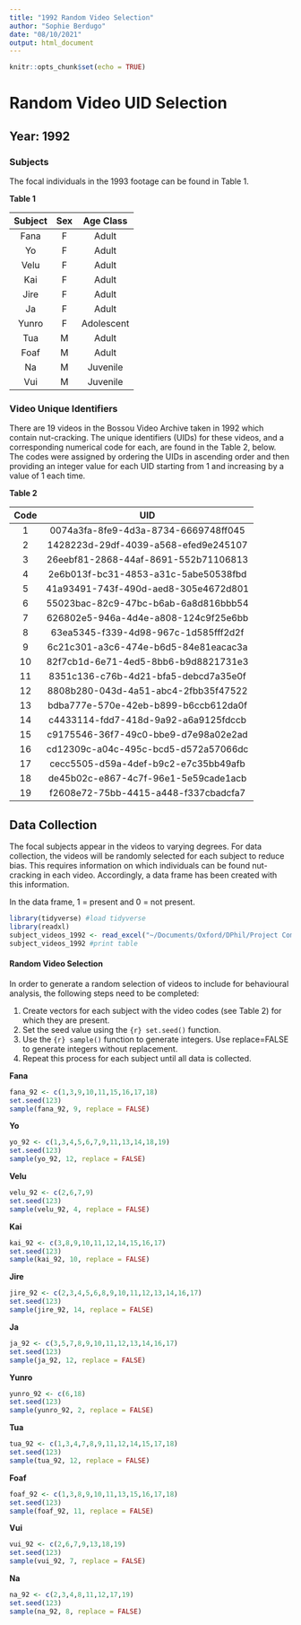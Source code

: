 ```yaml
---
title: "1992 Random Video Selection"
author: "Sophie Berdugo"
date: "08/10/2021"
output: html_document
---
```


```r
knitr::opts_chunk$set(echo = TRUE)
```

# Random Video UID Selection

## Year: 1992

### Subjects

The focal individuals in the 1993 footage can be found in Table 1.

**Table 1**

|Subject  | Sex | Age Class  |
|:------: |:---:| :---------:|
|Fana     |F    | Adult      |
|Yo       |F    | Adult      |
|Velu     |F    | Adult      |
|Kai      |F    | Adult      |
|Jire     |F    | Adult      |
|Ja       |F    | Adult      |
|Yunro    |F    | Adolescent |
|Tua      |M    | Adult      |
|Foaf     |M    | Adult      |
|Na       |M    | Juvenile   |
|Vui      |M    | Juvenile   |

### Video Unique Identifiers
There are 19 videos in the Bossou Video Archive taken in 1992 which contain nut-cracking. The unique identifiers (UIDs) for these videos, and a corresponding numerical code for each, are found in the Table 2, below. The codes were assigned by ordering the UIDs in ascending order and then providing an integer value for each UID starting from 1 and increasing by a value of 1 each time.

**Table 2**

|Code  | UID                                  |
|:---: | :-----------------------------------:|
| 1    | 0074a3fa-8fe9-4d3a-8734-6669748ff045 |
| 2    | 1428223d-29df-4039-a568-efed9e245107 |
| 3    | 26eebf81-2868-44af-8691-552b71106813 |
| 4    | 2e6b013f-bc31-4853-a31c-5abe50538fbd |
| 5    | 41a93491-743f-490d-aed8-305e4672d801 |
| 6    | 55023bac-82c9-47bc-b6ab-6a8d816bbb54 |
| 7    | 626802e5-946a-4d4e-a808-124c9f25e6bb |
| 8    | 63ea5345-f339-4d98-967c-1d585fff2d2f |
| 9    | 6c21c301-a3c6-474e-b6d5-84e81eacac3a |
| 10   | 82f7cb1d-6e71-4ed5-8bb6-b9d8821731e3 |
| 11   | 8351c136-c76b-4d21-bfa5-debcd7a35e0f |
| 12   | 8808b280-043d-4a51-abc4-2fbb35f47522 |
| 13   | bdba777e-570e-42eb-b899-b6ccb612da0f |
| 14   | c4433114-fdd7-418d-9a92-a6a9125fdccb |
| 15   | c9175546-36f7-49c0-bbe9-d7e98a02e2ad |
| 16   | cd12309c-a04c-495c-bcd5-d572a57066dc |
| 17   | cecc5505-d59a-4def-b9c2-e7c35bb49afb |
| 18   | de45b02c-e867-4c7f-96e1-5e59cade1acb |
| 19   | f2608e72-75bb-4415-a448-f337cbadcfa7 |

## Data Collection
The focal subjects appear in the videos to varying degrees. For data collection, the videos will be randomly selected for each subject to reduce bias. This requires information on which individuals can be found nut-cracking in each video. Accordingly, a data frame has been created with this information.

In the data frame, 1 = present and 0 = not present.

```r
library(tidyverse) #load tidyverse
library(readxl)
subject_videos_1992 <- read_excel("~/Documents/Oxford/DPhil/Project Components/Methods/Data/Subjects UIDs by Year/1992_subject_UIDs.xlsx")
subject_videos_1992 #print table
```

#### Random Video Selection
In order to generate a random selection of videos to include for behavioural analysis, the following steps need to be completed:

1. Create vectors for each subject with the video codes (see Table 2) for which they are present.
2. Set the seed value using the ```{r} set.seed()``` function.
3. Use the ```{r} sample()``` function to generate integers. Use replace=FALSE to generate integers without replacement.
4. Repeat this process for each subject until all data is collected.

**Fana**

```r
fana_92 <- c(1,3,9,10,11,15,16,17,18)
set.seed(123)
sample(fana_92, 9, replace = FALSE)
```

**Yo**

```r
yo_92 <- c(1,3,4,5,6,7,9,11,13,14,18,19)
set.seed(123)
sample(yo_92, 12, replace = FALSE)
```

**Velu**

```r
velu_92 <- c(2,6,7,9)
set.seed(123)
sample(velu_92, 4, replace = FALSE)
```

**Kai**

```r
kai_92 <- c(3,8,9,10,11,12,14,15,16,17)
set.seed(123)
sample(kai_92, 10, replace = FALSE)
```

**Jire**

```r
jire_92 <- c(2,3,4,5,6,8,9,10,11,12,13,14,16,17)
set.seed(123)
sample(jire_92, 14, replace = FALSE)
```

**Ja**

```r
ja_92 <- c(3,5,7,8,9,10,11,12,13,14,16,17)
set.seed(123)
sample(ja_92, 12, replace = FALSE)
```

**Yunro**

```r
yunro_92 <- c(6,18) 
set.seed(123) 
sample(yunro_92, 2, replace = FALSE) 
```

**Tua**

```r
tua_92 <- c(1,3,4,7,8,9,11,12,14,15,17,18) 
set.seed(123) 
sample(tua_92, 12, replace = FALSE) 
```

**Foaf**

```r
foaf_92 <- c(1,3,8,9,10,11,13,15,16,17,18)
set.seed(123)
sample(foaf_92, 11, replace = FALSE)
```

**Vui**

```r
vui_92 <- c(2,6,7,9,13,18,19)
set.seed(123)
sample(vui_92, 7, replace = FALSE)
```

**Na**

```r
na_92 <- c(2,3,4,8,11,12,17,19)
set.seed(123)
sample(na_92, 8, replace = FALSE)
```

